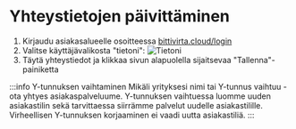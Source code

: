 # Yhteystietojen päivittäminen

1. Kirjaudu asiakasalueelle osoitteessa [bittivirta.cloud/login](https://bittivirta.cloud/login)
2. Valitse käyttäjävalikosta "tietoni":
   ![Tietoni](./assets/tietoni.png)
3. Täytä yhteystiedot ja klikkaa sivun alapuolella sijaitsevaa "Tallenna"-painiketta

:::info Y-tunnuksen vaihtaminen
Mikäli yrityksesi nimi tai Y-tunnus vaihtuu - ota yhtyes asiakaspalveluume. Y-tunnuksen vaihtuessa luomme uuden asiakastilin sekä tarvittaessa siirrämme palvelut uudelle asiakastilille. Virheellisen Y-tunnuksen korjaaminen ei vaadi uutta asiakastiliä.
:::
